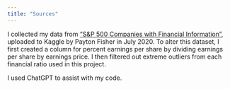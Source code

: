 ```yaml
---
title: "Sources"
---
```


I collected my data from ["S&P 500 Companies with Financial Information"](https://www.kaggle.com/datasets/paytonfisher/sp-500-companies-with-financial-information), uploaded to Kaggle by Payton Fisher in July 2020. To alter this dataset, I first created a column for percent earnings per share by dividing earnings per share by earnings price. I then filtered out extreme outliers from each financial ratio used in this project. 

I used ChatGPT to assist with my code. 